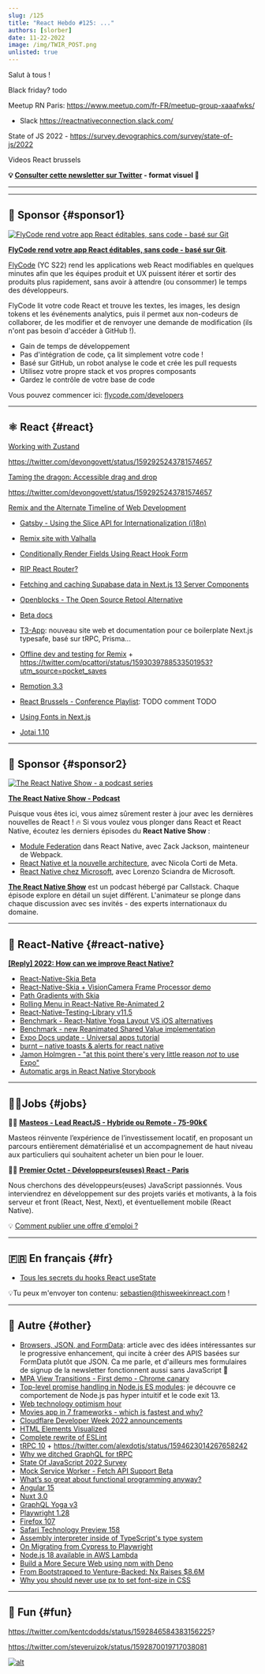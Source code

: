 ```yaml
---
slug: /125
title: "React Hebdo #125: ..."
authors: [slorber]
date: 11-22-2022
image: /img/TWIR_POST.png
unlisted: true
---
```


Salut à tous !

Black friday? todo

Meetup RN Paris:
https://www.meetup.com/fr-FR/meetup-group-xaaafwks/

- Slack https://reactnativeconnection.slack.com/

State of JS 2022 - https://survey.devographics.com/survey/state-of-js/2022

Videos React brussels

<!-- truncate -->

**💡 [Consulter cette newsletter sur Twitter](https://slo.im/thread) - format visuel 🎨**

---


<Support />

---

## 💸 Sponsor {#sponsor1}

[![FlyCode rend votre app React éditables, sans code - basé sur Git](/emails/issues/124/flycode.jpg)](https://bit.ly/3UPwAoJ)

**[FlyCode rend votre app React éditables, sans code - basé sur Git](https://bit.ly/3UPwAoJ)**.

[FlyCode](https://bit.ly/3wWSi00) (YC S22) rend les applications web React modifiables en quelques minutes afin que les équipes produit et UX puissent itérer et sortir des produits plus rapidement, sans avoir à attendre (ou consommer) le temps des développeurs.

FlyCode lit votre code React et trouve les textes, les images, les design tokens et les événements analytics, puis il permet aux non-codeurs de collaborer, de les modifier et de renvoyer une demande de modification (ils n'ont pas besoin d'accéder à GitHub !).

- Gain de temps de développement
- Pas d'intégration de code, ça lit simplement votre code !
- Basé sur GitHub, un robot analyse le code et crée les pull requests
- Utilisez votre propre stack et vos propres composants
- Gardez le contrôle de votre base de code

Vous pouvez commencer ici: [flycode.com/developers](https://www.flycode.com/developers)

---

## ⚛️ React {#react}

[Working with Zustand](https://tkdodo.eu/blog/working-with-zustand)

https://twitter.com/devongovett/status/1592925243781574657

[Taming the dragon: Accessible drag and drop](https://react-spectrum.adobe.com/blog/drag-and-drop.html)

https://twitter.com/devongovett/status/1592925243781574657

[Remix and the Alternate Timeline of Web Development](https://blog.jim-nielsen.com/2022/remix-alternate-timeline-of-web-dev/)

- [Gatsby - Using the Slice API for Internationalization (i18n)](https://www.gatsbyjs.com/blog/using-the-slice-api-for-internationalization-i18n/)

- [Remix site with Valhalla](https://www.gatsbyjs.com/blog/what-is-gatsbys-valhalla-content-hub/)

- [Conditionally Render Fields Using React Hook Form](https://echobind.com/post/conditionally-render-fields-using-react-hook-form)
- [RIP React Router?](https://www.youtube.com/watch?v=LVzG3nncE4M)
- [Fetching and caching Supabase data in Next.js 13 Server Components](https://supabase.com/blog/fetching-and-caching-supabase-data-in-next-js-server-components)
- [Openblocks - The Open Source Retool Alternative](https://github.com/openblocks-dev/openblocks)
- [Beta docs](https://twitter.com/dan_abramov/status/1593007695703207936)
- [T3-App](https://create.t3.gg/): nouveau site web et documentation pour ce boilerplate Next.js typesafe, basé sur tRPC, Prisma...
- [Offline dev and testing for Remix](https://github.com/pcattori/blog/blob/main/posts/offline-dev-and-testing-for-remix/index.md) + https://twitter.com/pcattori/status/1593039788533501953?utm_source=pocket_saves
- [Remotion 3.3](https://twitter.com/remotion_dev/status/1593156143249260544)
- [React Brussels - Conference Playlist](https://www.youtube.com/watch?v=uZnXwuhYZBc&list=PL53Z0yyYnpWjIoe0wNozVbuRXOnVcETPw): TODO comment TODO
- [Using Fonts in Next.js](https://www.youtube.com/watch?v=L8_98i_bMMA)
- [Jotai 1.10](https://twitter.com/jotaijs/status/1593647952672608257)

<SubscribeFormEmbed />

---

## 💸 Sponsor {#sponsor2}

[![The React Native Show - a podcast series](/emails/issues/125/the-rn-show.png)](https://www.callstack.com/podcast-react-native-show?utm_campaign=Podcast&utm_source=email&utm_content=This_Week_in_React)

**[The React Native Show - Podcast](https://www.callstack.com/podcast-react-native-show?utm_campaign=Podcast&utm_source=email&utm_content=This_Week_in_React)**

Puisque vous êtes ici, vous aimez sûrement rester à jour avec les dernières nouvelles de React ! 🔥 Si vous voulez vous plonger dans React et React Native, écoutez les derniers épisodes du **React Native Show** :

- [Module Federation](https://www.callstack.com/podcasts/module-federation?utm_campaign=Podcast&utm_source=email&utm_content=This_Week_in_React) dans React Native, avec Zack Jackson, mainteneur de Webpack.
- [React Native et la nouvelle architecture](https://www.callstack.com/podcasts/react-native-new-architecture-ep-17?utm_campaign=Podcast&utm_source=email&utm_content=This_Week_in_React), avec Nicola Corti de Meta.
- [React Native chez Microsoft](https://www.callstack.com/podcasts/react-native-at-microsoft-ep-16?utm_campaign=Podcast&utm_source=email&utm_content=This_Week_in_React), avec Lorenzo Sciandra de Microsoft.

**[The React Native Show](https://www.callstack.com/podcast-react-native-show?utm_campaign=Podcast&utm_source=email&utm_content=This_Week_in_React)** est un podcast hébergé par Callstack. Chaque épisode explore en détail un sujet différent. L'animateur se plonge dans chaque discussion avec ses invités - des experts internationaux du domaine.

---

## 📱 React-Native {#react-native}

**[\[Reply\] 2022: How can we improve React Native?](https://github.com/react-native-community/discussions-and-proposals/discussions/546)**

- [React-Native-Skia Beta](https://twitter.com/wcandillon/status/1593591452491194370)
- [React-Native-Skia + VisionCamera Frame Processor demo](https://twitter.com/mrousavy/status/1592943223751999488)
- [Path Gradients with Skia](https://www.youtube.com/watch?v=7SCzL-XnfUU)
- [Rolling Menu in React-Native Re-Animated 2](https://www.youtube.com/watch?v=sOKMytwWeKE)
- [React-Native-Testing-Library v11.5](https://twitter.com/mdj_dev/status/1593250914965794817)
- [Benchmark - React-Native Yoga Layout VS iOS alternatives](https://twitter.com/Baconbrix/status/1593561645858623488)
- [Benchmark - new Reanimated Shared Value implementation](https://twitter.com/kzzzf/status/1594095497123434497)
- [Expo Docs update - Universal apps tutorial](https://twitter.com/amanhimself/status/1593669242892988417)
- [burnt – native toasts & alerts for react native](https://twitter.com/FernandoTheRojo/status/1593632122069291008)
- [Jamon Holmgren - "at this point there's very little reason _not_ to use Expo"](https://twitter.com/jamonholmgren/status/1593319397573394432)
- [Automatic args in React Native Storybook](https://dev.to/dannyhw/automatic-args-in-react-native-storybook-140a)

---

## 🧑‍💻Jobs {#jobs}

🧑‍💼 [**Masteos - Lead ReactJS - Hybride ou Remote - 75-90k€**](https://www.welcometothejungle.com/fr/companies/masteos/jobs/lead-front-reactjs-h-f_paris?q=97ae44f44512e0f1968e134f33de64ea&o=1376093)

Masteos réinvente l’expérience de l’investissement locatif, en proposant un parcours entièrement dématérialisé et un accompagnement de haut niveau aux particuliers qui souhaitent acheter un bien pour le louer.

🧑‍💼 [**Premier Octet - Développeurs(euses) React - Paris**](https://www.premieroctet.com/jobs)

Nous cherchons des développeurs(euses) JavaScript passionnés. Vous interviendrez en développement sur des projets variés et motivants, à la fois serveur et front (React, Nest, Next), et éventuellement mobile (React Native).

💡 [Comment publier une offre d'emploi ?](https://thisweekinreact.com/fr/sponsor)

---

## 🇫🇷 En français {#fr}

- [Tous les secrets du hooks React useState](https://www.youtube.com/watch?v=FX7rSVnL1YA)

💡Tu peux m'envoyer ton contenu: [sebastien@thisweekinreact.com](mailto:sebastien@thisweekinreact.com?subject=Contenu%20en%20fran%C3%A7ais) !

---

## 🔀 Autre {#other}

- [Browsers, JSON, and FormData](https://blog.jim-nielsen.com/2022/browsers-json-formdata/): article avec des idées intéressantes sur le progressive enhancement, qui incite à créer des APIS basées sur FormData plutôt que JSON. Ca me parle, et d'ailleurs mes formulaires de signup de la newsletter fonctionnent aussi sans JavaScript 🤗
- [MPA View Transitions - First demo - Chrome canary](https://twitter.com/addyosmani/status/1592907811968626688)
- [Top-level promise handling in Node.js ES modules](https://www.stefanjudis.com/today-i-learned/top-level-promise-handling-in-node-js/): je découvre ce comportement de Node.js pas hyper intuitif et le code exit 13.
- [Web technology optimism hour](https://macwright.com/2022/11/18/optimism-updates.html)
- [Movies app in 7 frameworks - which is fastest and why?](https://www.builder.io/blog/movies-app-in-7-frameworks-which-is-fastest-and-why)
- [Cloudflare Developer Week 2022 announcements](https://blog.cloudflare.com/icymi-developer-week-2022-announcements/)
- [HTML Elements Visualized](https://julesblom.com/writing/html-elements)
- [Complete rewrite of ESLint](https://twitter.com/slicknet/status/1594870586605391872)
- [tRPC 10](https://trpc.io/blog/announcing-trpc-10) + https://twitter.com/alexdotjs/status/1594623014267658242
- [Why we ditched GraphQL for tRPC](https://echobind.com/post/why-we-ditched-graphql-for-trpc)
- [State Of JavaScript 2022 Survey](https://survey.devographics.com/survey/state-of-js/2022)
- [Mock Service Worker - Fetch API Support Beta](https://github.com/mswjs/msw/discussions/1464)
- [What’s so great about functional programming anyway?](https://jrsinclair.com/articles/2022/whats-so-great-about-functional-programming-anyway/)
- [Angular 15](https://blog.angular.io/angular-v15-is-now-available-df7be7f2f4c8)
- [Nuxt 3.0](https://nuxt.com/v3)
- [GraphQL Yoga v3](https://the-guild.dev/blog/graphql-yoga-v3)
- [Playwright 1.28](https://github.com/microsoft/playwright/releases/tag/v1.28.0)
- [Firefox 107](https://developer.mozilla.org/en-US/docs/Mozilla/Firefox/Releases/107)
- [Safari Technology Preview 158](https://webkit.org/blog/13584/release-notes-for-safari-technology-preview-158/)
- [Assembly interpreter inside of TypeScript's type system](https://judehunter.dev/blog/assembly-interpreter-in-typescripts-type-system)
- [On Migrating from Cypress to Playwright](https://mtlynch.io/notes/cypress-vs-playwright/)
- [Node.js 18 available in AWS Lambda](https://aws.amazon.com/fr/blogs/compute/node-js-18-x-runtime-now-available-in-aws-lambda/)
- [Build a More Secure Web using npm with Deno](https://deno.com/blog/a-more-secure-npm)
- [From Bootstrapped to Venture-Backed: Nx Raises $8.6M](https://blog.nrwl.io/from-bootstrapped-to-venture-backed-nx-raises-8-6m-2ae2228eff76)
- [Why you should never use px to set font-size in CSS](https://joshcollinsworth.com/blog/never-use-px-for-font-size)

---

## 🤭 Fun {#fun}

https://twitter.com/kentcdodds/status/1592846584383156225?

https://twitter.com/steveruizok/status/1592870019717038081

<Todo />

[![alt](/emails/issues/122/meme.jpg)](https://twitter.com/todo)
